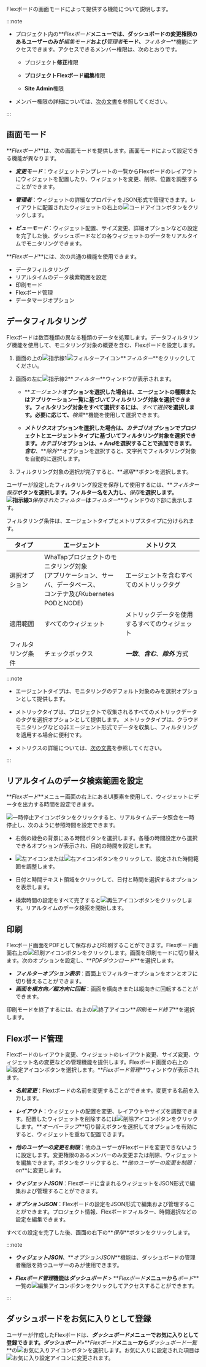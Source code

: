 Flexボードの画面モードによって提供する機能について説明します。

:::note

- プロジェクト内の**_Flexボード_**メニューでは、ダッシュボードの変更権限のあるユーザーのみが**_編集モード_**および**_管理者_**モード、**_フィルター_**機能にアクセスできます。アクセスできるメンバー権限は、次のとおりです。

  - プロジェクト**修正**権限 

  - **プロジェクトFlexボード編集**権限

  - **Site Admin**権限

- メンバー権限の詳細については、[次の文書](../project/project-structure#member-auth)を参照してください。

:::

## 画面モード

**_Flexボード_**は、次の画面モードを提供します。画面モードによって設定できる機能が異なります。

- **_変更モード_**：ウィジェットテンプレートの一覧からFlexボードのレイアウトにウィジェットを配置したり、ウィジェットを変更、削除、位置を調整することができます。

- **_管理者_**：ウィジェットの詳細なプロパティをJSON形式で管理できます。レイアウトに配置されたウィジェットの右上の![コードアイコン](/img/ico-custom-code.svg)ボタンをクリックします。

- **_ビューモード_**：ウィジェット配置、サイズ変更、詳細オプションなどの設定を完了した後、ダッシュボードなどの各ウィジェットのデータをリアルタイムでモニタリングできます。

**_Flexボード_**には、次の共通の機能を使用できます。

- データフィルタリング
- リアルタイムのデータ検索範囲を設定
- 印刷モード
- Flexボード管理
- データマージオプション

## データフィルタリング

Flexボードは数百種類の異なる種類のデータを処理します。データフィルタリング機能を使用して、モニタリング対象の概要を含む、Flexボードを設定します。

<ImgLang img='flexboard-filter.png' desc='Flexボード-フィルター' />

1. 画面の上の![指示線1](/img/number-01.png)![フィルターアイコン](/img/ico-filter.svg)**_フィルター_**をクリックしてください。 

2. 画面の左に![指示線2](/img/number-02.png)**_フィルター_**ウィンドウが表示されます。

   - **_エージェント_**オプションを選択した場合は、エージェントの種類またはアプリケーション一覧に基づいてフィルタリング対象を選択できます。フィルタリング対象をすべて選択するには、**_すべて選択_**を選択します。必要に応じて、**_検索_**機能を使用して選択できます。

   - **_メトリクス_**オプションを選択した場合は、**_カテゴリ_**オプションでプロジェクトとエージェントタイプに基づいてフィルタリング対象を選択できます。**_カテゴリ_**オプションは、**_+ And_**を選択することで追加できます。**_含む_**、**_除外_**オプションを選択すると、文字列でフィルタリング対象を自動的に選択します。

3. フィルタリング対象の選択が完了すると、**_適用_**ボタンを選択します。 

ユーザーが設定したフィルタリング設定を保存して使用するには、**_フィルター保存_**ボタンを選択します。フィルター名を入力し、**_保存_**を選択します。![指示線3](/img/number-03.png)**_保存されたフィルター_**は**_フィルター_**ウィンドウの下部に表示します。

フィルタリング条件は、エージェントタイプとメトリプスタイプに分けられます。

| タイプ       | エージェント                                                                         | メトリクス                         |
| --------- | ------------------------------------------------------------------------------ | ----------------------------- |
| 選択オプション   | WhaTapプロジェクトのモニタリング対象<br/>(アプリケーション、サーバ、データベース、<br/>コンテナ及びKubernetes PODとNODE) | エージェントを含むすべてのメトリックタグ          |
| 適用範囲      | すべてのウィジェット                                                                     | メトリックデータを使用するすべてのウィジェット       |
| フィルタリング条件 | チェックボックス                                                                       | **_一致_**、**_含む_**、**_除外_** 方式 |

:::note

- エージェントタイプは、モニタリングのデフォルト対象のみを選択オプションとして提供します。

- メトリックタイプは、プロジェクトで収集されるすべてのメトリックデータのタグを選択オプションとして提供します。 メトリックタイプは、クラウドモニタリングなどの非エージェント形式でデータを収集し、フィルタリングを適用する場合に便利です。

- メトリクスの詳細については、[次の文書](metrics-intro)を参照してください。

:::

## リアルタイムのデータ検索範囲を設定

**_Flexボード_**メニュー画面の右上にあるUI要素を使用して、ウィジェットにデータを出力する時間を設定できます。

<ImgLang img='flexboard-time-set.png' desc='リアルタイムデータ参照' />

![一時停止アイコン](/img/ico-pause.svg)ボタンをクリックすると、リアルタイムデータ照会を一時停止し、次のように参照時間を設定できます。

<ImgLang img='flexboard-time-set-pause.png' desc='リアルタイムデータ参照' />

- 右側の緑色の背景にある時間ボタンを選択します。各種の時間設定から選択できるオプションが表示され、目的の時間を設定します。

- ![左アイコン](/img/left-arrow.svg)または![右アイコン](/img/right-arrow.svg)ボタンをクリックして、設定された時間範囲を調整します。

- 日付と時間テキスト領域をクリックして、日付と時間を選択するオプションを表示します。

- 検索時間の設定をすべて完了すると![再生アイコン](/img/ico-play-time.svg)ボタンをクリックします。リアルタイムのデータ検索を開始します。

## 印刷

Flexボード画面をPDFとして保存および印刷することができます。Flexボード画面右上の![印刷アイコン](/img/ico-print.svg)ボタンをクリックします。画面を印刷モードに切り替えます。次のオプションを設定し、**_PDFダウンロード_**を選択します。

- **_フィルターオプション表示_**：画面上でフィルターオプションをオンとオフに切り替えることができます。
- **_画面を横方向／縦方向に回転_**：画面を横向きまたは縦向きに回転することができます。

印刷モードを終了するには、右上の![終了アイコン](/img/ico-close.svg)**_印刷モード終了_**を選択します。

## Flexボード管理

Flexボードのレイアウト変更、ウィジェットのレイアウト変更、サイズ変更、ウィジェット名の変更などの管理機能を提供します。Flexボード画面の右上の![設定アイコン](/img/ico-setting.svg)ボタンを選択します。**_Flexボード管理_**ウィンドウが表示されます。 

- **_名前変更_**：Flextボードの名前を変更することができます。変更する名前を入力します。

- **_レイアウト_**：ウィジェットの配置を変更、レイアウトやサイズを調整できます。配置したウィジェットを削除するには![削除アイコン](/img/ico-trash.svg)ボタンをクリックします。**_オーバーラップ_**切り替えボタンを選択してオプションを有効にすると、ウィジェットを重ねて配置できます。

- **_他のユーザーの変更を制限_**：他のユーザーがFlexボードを変更できないように設定します。変更権限のあるメンバーのみ変更または削除、ウィジェットを編集できます。ボタンをクリックすると、**_他のユーザーの変更を制限：on_**に変更します。

- **_ウィジェットJSON_**：Flexボードに含まれるウィジェットをJSON形式で編集および管理することができます。

- **_オプションJSON_**：Flexボードの設定をJSON形式で編集および管理することができます。プロジェクト情報、Flexボードフィルター、時間選択などの設定を編集できます。

すべての設定を完了した後、画面の右下の**_保存_**ボタンをクリックします。

:::note

- **_ウィジェットJSON_**、**_オプションJSON_**機能は、ダッシュボードの管理者権限を持つユーザーのみが使用できます。

- **_Flexボード管理_**機能は**_ダッシュボード_** > **_Flexボード_**メニューから**_ボード_**一覧の![編集アイコン](/img/ico-edit.svg)ボタンをクリックしてアクセスすることができます。

:::

## ダッシュボードをお気に入りとして登録

<ImgLang img='flexboard-favorite.png' desc='Flex ボード - お気に入り' />

ユーザーが作成したFlexボードは、**_ダッシュボード_**メニューでお気に入りとして登録できます。**_ダッシュボード_**>**_Flexボード_**メニューから**_ダッシュボード一覧_**の![お気に入りアイコン](/img/ico-favorite.svg)ボタンを選択します。お気に入りに設定された項目は![お気に入り設定アイコン](/img/ico-favorite-check.svg)に変更されます。
